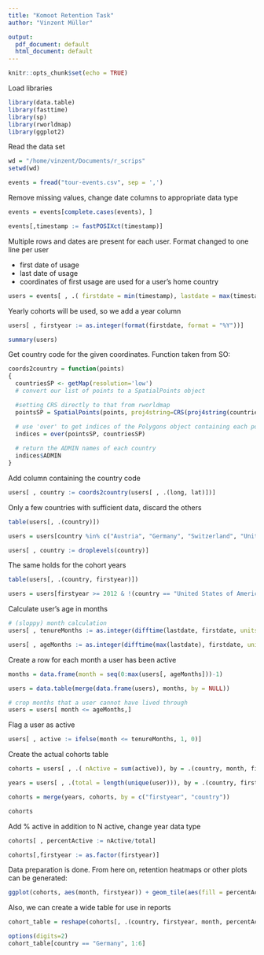 ```yaml
---
title: "Komoot Retention Task"
author: "Vinzent Müller"

output:
  pdf_document: default
  html_document: default
---
```


```r
knitr::opts_chunk$set(echo = TRUE)
```

Load libraries

```r
library(data.table)
library(fasttime)
library(sp)
library(rworldmap)
library(ggplot2)
```

Read the data set

```r
wd = "/home/vinzent/Documents/r_scrips"
setwd(wd)

events = fread("tour-events.csv", sep = ',')
```

Remove missing values, change date columns to appropriate data type

```r
events = events[complete.cases(events), ]

events[,timestamp := fastPOSIXct(timestamp)]
```

Multiple rows and dates are present for each user. Format changed to one line per user

 * first date of usage
 * last date of usage
 * coordinates of first usage are used for a user's home country
 
```r
users = events[ , .( firstdate = min(timestamp), lastdate = max(timestamp), long = longitude[which.min(timestamp)], lat = latitude[which.min(timestamp)]), by = user]
```

Yearly cohorts will be used, so we add a year column

```r
users[ , firstyear := as.integer(format(firstdate, format = "%Y"))]
```

```r
summary(users)
```

Get country code for the given coordinates. Function taken from SO:

```r
coords2country = function(points)
{  
  countriesSP <- getMap(resolution='low')
  # convert our list of points to a SpatialPoints object

  #setting CRS directly to that from rworldmap
  pointsSP = SpatialPoints(points, proj4string=CRS(proj4string(countriesSP)))  

  # use 'over' to get indices of the Polygons object containing each point 
  indices = over(pointsSP, countriesSP)
  
  # return the ADMIN names of each country
  indices$ADMIN  
}
```

Add column containing the country code
```r
users[ , country := coords2country(users[ , .(long, lat)])]
```

Only a few countries with sufficient data, discard the others

```r
table(users[, .(country)])
```

```r
users = users[country %in% c("Austria", "Germany", "Switzerland", "United States of America"), ]

users[ , country := droplevels(country)]
```

The same holds for the cohort years

```r
table(users[, .(country, firstyear)])
```

```r
users = users[firstyear >= 2012 & !(country == "United States of America" & firstyear < 2015)]
```

Calculate user's age in months

```r
# (sloppy) month calculation
users[ , tenureMonths := as.integer(difftime(lastdate, firstdate, units = 'days')/30)]

users[ , ageMonths := as.integer(difftime(max(lastdate), firstdate, units = 'days')/30)]
```

Create a row for each month a user has been active

```r
months = data.frame(month = seq(0:max(users[, ageMonths]))-1)

users = data.table(merge(data.frame(users), months, by = NULL))

# crop months that a user cannot have lived through
users = users[ month <= ageMonths,]
```

Flag a user as active

```r
users[ , active := ifelse(month <= tenureMonths, 1, 0)]
```

Create the actual cohorts table

```r
cohorts = users[ , .( nActive = sum(active)), by = .(country, month, firstyear)]

years = users[ , .(total = length(unique(user))), by = .(country, firstyear)]

cohorts = merge(years, cohorts, by = c("firstyear", "country"))

cohorts
```

Add % active in addition to N active, change year data type
```r
cohorts[ , percentActive := nActive/total]

cohorts[,firstyear := as.factor(firstyear)]
```

Data preparation is done. From here on, retention heatmaps or other plots can be generated:

```r
ggplot(cohorts, aes(month, firstyear)) + geom_tile(aes(fill = percentActive), colour = "white") + scale_fill_gradient(low = "white", high = "steelblue") + facet_wrap( ~country, scales = "free") + scale_x_discrete(expand = c(0, 0)) + scale_y_discrete(expand = c(0, 0), limits = rev(levels(cohorts$firstyear))) + theme_bw()
```

Also, we can create a wide table for use in reports

```r
cohort_table = reshape(cohorts[, .(country, firstyear, month, percentActive)], idvar = c("country" ,"firstyear"), timevar = "month", direction = "wide")

options(digits=2)
cohort_table[country == "Germany", 1:6]
```